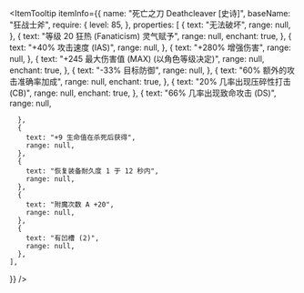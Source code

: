 
<ItemTooltip
  itemInfo={{
    name: "死亡之刀 Deathcleaver [史诗]",
    baseName: "狂战士斧",
    require: {
      level: 85,
    },
    properties: [
      {
        text: "无法破坏",
        range: null,
      },
      {
        text: "等级 20 狂热 (Fanaticism) 灵气赋予",
        range: null,
        enchant: true,
      },
      {
        text: "+40% 攻击速度 (IAS)",
        range: null,
      },
      {
        text: "+280% 增强伤害",
        range: null,
      },
      {
        text: "+245 最大伤害值 (MAX) (以角色等级决定)",
        range: null,
        enchant: true,
      },
      {
        text: "-33% 目标防御",
        range: null,
      },
      {
        text: "60% 额外的攻击准确率加成",
        range: null,
         enchant: true,
      },
      {
        text: "20% 几率出现压碎性打击 (CB)",
        range: null,
        enchant: true,
      },
      {
        text: "66% 几率出现致命攻击 (DS)",
        range: null,

      },
      {
        text: "+9 生命值在杀死后获得",
        range: null,
      },
      {
        text: "恢复装备耐久度 1 于 12 秒内",
        range: null,
      },
      {
        text: "附魔次数 A +20",
        range: null,
      },
      {
        text: "有凹槽 (2)",
        range: null,
      },
    ],

}}
/>
